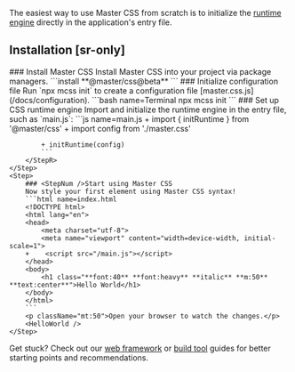 The easiest way to use Master CSS from scratch is to initialize the [runtime engine](/docs/rendering-modes/runtime-rendering) directly in the application's entry file.

## Installation [sr-only]

<StepSection>
    <Step $row>
        <StepL>
            ### <StepNum />Install Master CSS
            Install Master CSS into your project via package managers.
        </StepL>
        <StepR>
            ```install
            **@master/css@beta**
            ```
        </StepR>
    </Step>
    <Step $row>
        <StepL>
            ### <StepNum />Initialize configuration file
            Run `npx mcss init` to create a configuration file [master.css.js](/docs/configuration).
        </StepL>
        <StepR>
            ```bash name=Terminal
            npx mcss init
            ```
        </StepR>
    </Step>
    <Step $row>
        <StepL>
            ### <StepNum />Set up CSS runtime engine
            Import and initialize the runtime engine in the entry file, such as `main.js`:
        </StepL>
        <StepR>
            ```js name=main.js
            + import { initRuntime } from '@master/css'
            + import config from './master.css'

            + initRuntime(config)
            ```
        </StepR>
    </Step>
    <Step>
        ### <StepNum />Start using Master CSS
        Now style your first element using Master CSS syntax!
        ```html name=index.html
        <!DOCTYPE html>
        <html lang="en">
        <head>
            <meta charset="utf-8">
            <meta name="viewport" content="width=device-width, initial-scale=1">
        +    <script src="/main.js"></script>
        </head>
        <body>
            <h1 class="**font:40** **font:heavy** **italic** **m:50** **text:center**">Hello World</h1>
        </body>
        </html>
        ```
        <p className="mt:50">Open your browser to watch the changes.</p>
        <HelloWorld />
    </Step>
</StepSection>

Get stuck? Check out our [web framework](/docs/installation#web-frameworks) or [build tool](/docs/installation#build-tools) guides for better starting points and recommendations.